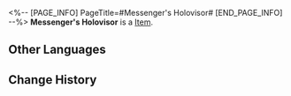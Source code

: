<%-- [PAGE_INFO]
PageTitle=#Messenger's Holovisor#
[END_PAGE_INFO] --%>
{{Item Infobox
|id          = 61141
|image       = Item Messenger's Holovisor.png
|type        = 
|invCategory = Relics
|rarity      = 5
|effect      = 
|description = The shape is exactly like a ski goggle. Not only does it have anti-glare properties, it can also be used to watch virtual live streams.
|source1     = [[Cavern of Corrosion: Alchemy Commission]]
}}
'''Messenger's Holovisor''' is a [[Item]].

==Other Languages==
{{Other Languages
|en   = Messenger's Holovisor
|zhs  = 信使的全息目镜
|zht  = 信使的全像目鏡
|ja   = メッセンジャーのホログラフィーゴーグル
|ko   = 메신저의 홀로그램 고글
|es   = Visor holográfico del mensajero
|fr   = Holoviseur de messager
|ru   = Головизоры вестника
|th   = Messenger's Holovisor
|vi   = Kính Thông Tin Của Tín Sứ
|de   = Holobrille des Boten
|id   = Messenger's Holovisor
|pt   = Hololente do Mensageiro
}}

==Change History==
{{Change History|1.2}}